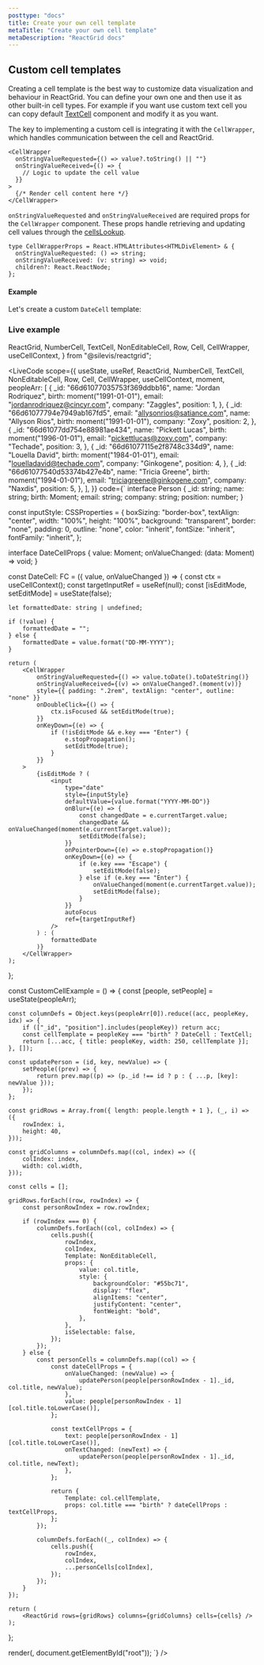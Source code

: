 ```yaml
---
posttype: "docs"
title: Create your own cell template
metaTitle: "Create your own cell template"
metaDescription: "ReactGrid docs"
---
```


## Custom cell templates

Creating a cell template is the best way to customize data visualization and behaviour in ReactGrid.
You can define your own one and then use it as other built-in cell types. For example if you want use custom text cell you can copy default [TextCell](/docs/5.0/3-cell-templates/1-text-cell) component and modify it as you want.

The key to implementing a custom cell is integrating it with the `CellWrapper`, which handles communication between the cell and ReactGrid.

```tsx
<CellWrapper
  onStringValueRequested={() => value?.toString() || ""}
  onStringValueReceived={() => {
    // Logic to update the cell value
  }}
>
  {/* Render cell content here */}
</CellWrapper>
```

`onStringValueRequested` and `onStringValueReceived` are required props for the `CellWrapper` component. These props handle retrieving and updating cell values through the [cellsLookup](/docs/5.0/6-api/1-types/4-cells-lookup).

```tsx
type CellWrapperProps = React.HTMLAttributes<HTMLDivElement> & {
  onStringValueRequested: () => string;
  onStringValueReceived: (v: string) => void;
  children?: React.ReactNode;
};
```

#### Example

Let's create a custom `DateCell` template:

### Live example

  ReactGrid,
  NumberCell,
  TextCell,
  NonEditableCell,
  Row,
  Cell,
  CellWrapper,
  useCellContext,
} from "@silevis/reactgrid";

<LiveCode
  scope={{
    useState,
    useRef,
    ReactGrid,
    NumberCell,
    TextCell,
    NonEditableCell,
    Row,
    Cell,
    CellWrapper, 
    useCellContext,
    moment,
    peopleArr: [
      {
        _id: "66d61077035753f369ddbb16",
        name: "Jordan Rodriquez",
        birth: moment("1991-01-01"),
        email: "jordanrodriquez@cincyr.com",
        company: "Zaggles",
        position: 1,
      },
      {
        _id: "66d61077794e7949ab167fd5",
        email: "allysonrios@satiance.com",
        name: "Allyson Rios",
        birth: moment("1991-01-01"),
        company: "Zoxy",
        position: 2,
      },
      {
        _id: "66d61077dd754e88981ae434",
        name: "Pickett Lucas",
        birth: moment("1996-01-01"),
        email: "pickettlucas@zoxy.com",
        company: "Techade",
        position: 3,
      },
      {
        _id: "66d61077115e2f8748c334d9",
        name: "Louella David",
        birth: moment("1984-01-01"),
        email: "louelladavid@techade.com",
        company: "Ginkogene",
        position: 4,
      },
      {
        _id: "66d61077540d53374b427e4b",
        name: "Tricia Greene",
        birth: moment("1994-01-01"),
        email: "triciagreene@ginkogene.com",
        company: "Naxdis",
        position: 5,
      },
    ],
  }}
  code={`
interface Person {
    _id: string;
    name: string;
    birth: Moment;
    email: string;
    company: string;
    position: number;
}

const inputStyle: CSSProperties = {
    boxSizing: "border-box",
    textAlign: "center",
    width: "100%",
    height: "100%",
    background: "transparent",
    border: "none",
    padding: 0,
    outline: "none",
    color: "inherit",
    fontSize: "inherit",
    fontFamily: "inherit",
};

interface DateCellProps {
    value: Moment;
    onValueChanged: (data: Moment) => void;
}

const DateCell: FC<DateCellProps> = ({ value, onValueChanged }) => {
    const ctx = useCellContext();
    const targetInputRef = useRef<HTMLInputElement>(null);
    const [isEditMode, setEditMode] = useState(false);

    let formattedDate: string | undefined;

    if (!value) {
        formattedDate = "";
    } else {
        formattedDate = value.format("DD-MM-YYYY");
    }

    return (
        <CellWrapper
            onStringValueRequested={() => value.toDate().toDateString()}
            onStringValueReceived={(v) => onValueChanged?.(moment(v))}
            style={{ padding: ".2rem", textAlign: "center", outline: "none" }}
            onDoubleClick={() => {
                ctx.isFocused && setEditMode(true);
            }}
            onKeyDown={(e) => {
                if (!isEditMode && e.key === "Enter") {
                    e.stopPropagation();
                    setEditMode(true);
                }
            }}
        >
            {isEditMode ? (
                <input
                    type="date"
                    style={inputStyle}
                    defaultValue={value.format("YYYY-MM-DD")}
                    onBlur={(e) => {
                        const changedDate = e.currentTarget.value;
                        changedDate && onValueChanged(moment(e.currentTarget.value));
                        setEditMode(false);
                    }}
                    onPointerDown={(e) => e.stopPropagation()}
                    onKeyDown={(e) => {
                        if (e.key === "Escape") {
                            setEditMode(false);
                        } else if (e.key === "Enter") {
                            onValueChanged(moment(e.currentTarget.value));
                            setEditMode(false);
                        }
                    }}
                    autoFocus
                    ref={targetInputRef}
                />
            ) : (
                formattedDate
            )}
        </CellWrapper>
    );
};

const CustomCellExample = () => {
    const [people, setPeople] = useState<Person>(peopleArr);

    const columnDefs = Object.keys(peopleArr[0]).reduce((acc, peopleKey, idx) => {
        if (["_id", "position"].includes(peopleKey)) return acc;
        const cellTemplate = peopleKey === "birth" ? DateCell : TextCell;
        return [...acc, { title: peopleKey, width: 250, cellTemplate }];
    }, []);

    const updatePerson = (id, key, newValue) => {
        setPeople((prev) => {
            return prev.map((p) => (p._id !== id ? p : { ...p, [key]: newValue }));
        });
    };

    const gridRows = Array.from({ length: people.length + 1 }, (_, i) => ({
        rowIndex: i,
        height: 40,
    }));

    const gridColumns = columnDefs.map((col, index) => ({
        colIndex: index,
        width: col.width,
    }));

    const cells = [];

    gridRows.forEach((row, rowIndex) => {
        const personRowIndex = row.rowIndex;

        if (rowIndex === 0) {
            columnDefs.forEach((col, colIndex) => {
                cells.push({
                    rowIndex,
                    colIndex,
                    Template: NonEditableCell,
                    props: {
                        value: col.title,
                        style: {
                            backgroundColor: "#55bc71",
                            display: "flex",
                            alignItems: "center",
                            justifyContent: "center",
                            fontWeight: "bold",
                        },
                    },
                    isSelectable: false,
                });
            });
        } else {
            const personCells = columnDefs.map((col) => {
                const dateCellProps = {
                    onValueChanged: (newValue) => {
                        updatePerson(people[personRowIndex - 1]._id, col.title, newValue);
                    },
                    value: people[personRowIndex - 1][col.title.toLowerCase()],
                };

                const textCellProps = {
                    text: people[personRowIndex - 1][col.title.toLowerCase()],
                    onTextChanged: (newText) => {
                        updatePerson(people[personRowIndex - 1]._id, col.title, newText);
                    },
                };

                return {
                    Template: col.cellTemplate,
                    props: col.title === "birth" ? dateCellProps : textCellProps,
                };
            });

            columnDefs.forEach((_, colIndex) => {
                cells.push({
                    rowIndex,
                    colIndex,
                    ...personCells[colIndex],
                });
            });
        }
    });

    return (
        <ReactGrid rows={gridRows} columns={gridColumns} cells={cells} />
    );
};

render(<CustomCellExample />, document.getElementById("root"));
`}
/>
